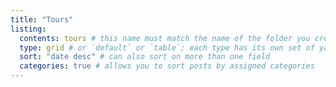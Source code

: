 ```yaml
---
title: "Tours"
listing: 
  contents: tours # this name must match the name of the folder you created in step #1; here, all Quarto docs in the `tours` directory will be included on your listing page
  type: grid # or `default` or `table`; each type has its own set of yaml options to include
  sort: "date desc" # can also sort on more than one field
  categories: true # allows you to sort posts by assigned categories 
---
```

